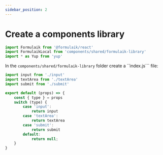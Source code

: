 ```yaml
---
sidebar_position: 2
---
```


# Create a components library

```jsx
import Formulaik from '@formulaik/react'
import FormulaikLocal from 'components/shared/formulaik-library'
import * as Yup from 'yup'
```

In the ```components/shared/formulaik-library``` folder create a ``ìndex.js``` file:

```js
import input from './input'
import textArea from './textArea'
import submit from './submit'

export default (props) => {
    const { type } = props
    switch (type) {
        case 'input':
            return input                
        case 'textArea':
            return textArea                
        case 'submit':
            return submit                
        default:
            return null;
    }
}
```
